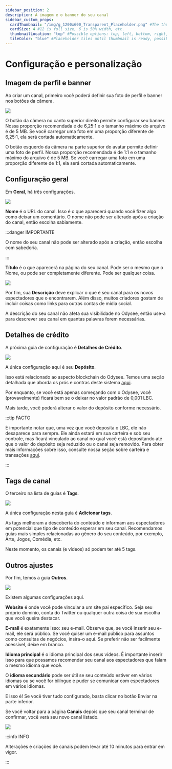 ```yaml
---
sidebar_position: 2
description: A imagem e o banner do seu canal
sidebar_custom_props:
  cardThumbnail: "/img/g_1200x600_Transparent_Placeholder.png" #The thumbnail on the category card.
  cardSize: 4 #12 is full size, 6 is 50% width, etc.
  thumbnailLocation: "top" #Possible options: top, left, bottom, right, none
  tileColor: "blue" #Placeholder tiles until thumbnail is ready, possible options: blue, cream, darkpurple, lightpurple, mauve, orange, pink, none
---
```


# Configuração e personalização

## Imagem de perfil e banner

Ao criar um canal, primeiro você poderá definir sua foto de perfil e banner nos botões da câmera.

![](https://i.imgur.com/F8yKp0A.png)

O botão da câmera no canto superior direito permite configurar seu banner. Nossa proporção recomendada é de 6,25:1 e o tamanho máximo do arquivo é de 5 MB. Se você carregar uma foto em uma proporção diferente de 6,25:1, ela será cortada automaticamente.

O botão esquerdo da câmera na parte superior do avatar permite definir uma foto de perfil. Nossa proporção recomendada é de 1:1 e o tamanho máximo do arquivo é de 5 MB. Se você carregar uma foto em uma proporção diferente de 1:1, ela será cortada automaticamente.

## Configuração geral

Em **Geral**, há três configurações.

![](https://i.imgur.com/2FXlehr.png)

**Nome** é o URL do canal. Isso é o que aparecerá quando você fizer algo como deixar um comentário. O nome não pode ser alterado após a criação do canal, então escolha sabiamente.

:::danger IMPORTANTE

O nome do seu canal não pode ser alterado após a criação, então escolha com sabedoria.

:::

**Título** é o que aparecerá na página do seu canal. Pode ser o mesmo que o Nome, ou pode ser completamente diferente. Pode ser qualquer coisa.

![](https://i.imgur.com/MsxpDam.png)

Por fim, sua **Descrição** deve explicar o que é seu canal para os novos espectadores que o encontrarem. Além disso, muitos criadores gostam de incluir coisas como links para outras contas de mídia social.

A descrição do seu canal não afeta sua visibilidade no Odysee, então use-a para descrever seu canal em quantas palavras forem necessárias.

## Detalhes de crédito

A próxima guia de configuração é **Detalhes de Crédito**.

![](https://i.imgur.com/2Wb2lBk.png)

A única configuração aqui é seu **Depósito**.

Isso está relacionado ao aspecto blockchain do Odysee. Temos uma seção detalhada que aborda os prós e contras deste sistema [aqui](/pt/category-blockchain/category-staking/naming).

Por enquanto, se você está apenas começando com o Odysee, você (provavelmente) ficará bem se o deixar no valor padrão de 0,001 LBC.

Mais tarde, você poderá alterar o valor do depósito conforme necessário.

:::tip FACTO

É importante notar que, uma vez que você deposita o LBC, ele não desaparece para sempre. Ele ainda estará em sua carteira e sob seu controle, mas ficará vinculado ao canal no qual você está depositando até que o valor do depósito seja reduzido ou o canal seja removido. Para obter mais informações sobre isso, consulte nossa seção sobre carteira e transações [aqui](/pt/category-wallet/).

:::

## Tags de canal

O terceiro na lista de guias é **Tags**.

![](https://i.imgur.com/c7EqVIt.png)

A única configuração nesta guia é **Adicionar tags**.

As tags melhoram a descoberta do conteúdo e informam aos espectadores em potencial que tipo de conteúdo esperar em seu canal. Recomendamos guias mais simples relacionadas ao gênero do seu conteúdo, por exemplo, Arte, Jogos, Comédia, etc.

Neste momento, os canais (e vídeos) só podem ter até 5 tags.

## Outros ajustes

Por fim, temos a guia **Outros**.

![](https://i.imgur.com/K35WcI7.png)

Existem algumas configurações aqui.

**Website** é onde você pode vincular a um site pai específico. Seja seu próprio domínio, conta do Twitter ou qualquer outra coisa de sua escolha que você queira destacar.

**E-mail** é exatamente isso: seu e-mail. Observe que, se você inserir seu e-mail, ele será público. Se você quiser um e-mail público para assuntos como consultas de negócios, insira-o aqui. Se preferir não ser facilmente acessível, deixe em branco.

**Idioma principal** é o idioma principal dos seus vídeos. É importante inserir isso para que possamos recomendar seu canal aos espectadores que falam o mesmo idioma que você.

O **idioma secundário** pode ser útil se seu conteúdo estiver em vários idiomas ou se você for bilíngue e puder se comunicar com espectadores em vários idiomas.

E isso é! Se você tiver tudo configurado, basta clicar no botão Enviar na parte inferior.

Se você voltar para a página **Canais** depois que seu canal terminar de confirmar, você verá seu novo canal listado.

![](https://i.imgur.com/av0i85b.png)

:::info INFO

Alterações e criações de canais podem levar até 10 minutos para entrar em vigor.

:::